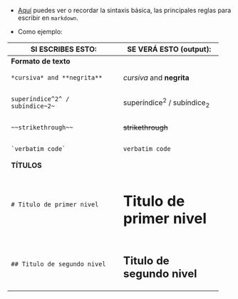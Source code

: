 -  [Aquí](https://quarto.org/docs/authoring/markdown-basics.html) puedes ver o recordar la sintaxis básica, las principales reglas para escribir en `markdown`.

- Como ejemplo:

+-----------------------------------+-------------------------------+
| SI ESCRIBES ESTO:                 | SE VERÁ ESTO (output):        |
+===================================+===============================+
| **Formato de texto**                                              |
+===================================+===============================+
|     *cursiva* and **negrita**     | *cursiva* and **negrita**     |
+-----------------------------------+-------------------------------+
|     superíndice^2^ / subíndice~2~ | superíndice^2^ / subíndice~2~ |
+-----------------------------------+-------------------------------+
|     ~~strikethrough~~             | ~~strikethrough~~             |
+-----------------------------------+-------------------------------+
|     `verbatim code`               | `verbatim code`               |
+===================================+===============================+
| **TÍTULOS**                                                       |
+===================================+===============================+
|     # Titulo de primer nivel      | # Titulo de primer nivel      |
+-----------------------------------+-------------------------------+
|     ## Titulo de segundo nivel    | ## Titulo de segundo nivel    |
+-----------------------------------+-------------------------------+
